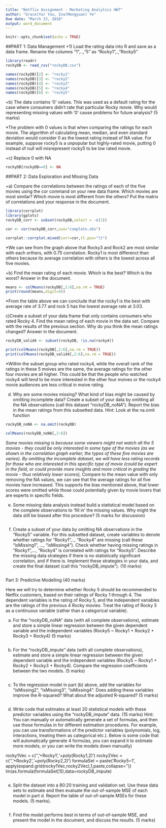 ```yaml
---
title: "Netflix Assignment - Marketing Analytics HW7"
author: "Grace(Ya) You, Ina(Mengyuan) Ye"
Due date: "March 23, 2018"
output: word_document
---
```


```r
knitr::opts_chunk$set(echo = TRUE)
```


##PART 1: Data Management
+1)  Load the rating data into R and save as a data frame. Rename the columns "1",..,"5" as "Rocky1",.,"Rocky5"

```r


library(readr)
rockyDB <- read_csv("rockyDB.csv")

names(rockyDB)[2] <- "rocky1"
names(rockyDB)[3] <- "rocky2"
names(rockyDB)[4] <- "rocky3"
names(rockyDB)[5] <- "rocky4"
names(rockyDB)[6] <- "rocky5"

```


+b) The data contains ‘0’ values. This was used as a default rating for the case where consumers didn’t rate that particular Rocky movie. Why would representing missing values with ‘0’ cause problems for future analysis? (5 marks)

*The problem with 0 values is that when comparing the ratings for each movie. The algorithm of calculating mean, median, and even standard deviation would consider 0 as the lowest rating instead of NA value. For example, suppose rocky5 is a unpopular but highly-rated movie, putting 0 instead of null will misrepresent rocky5 to be low rated movie. 

+c) Replace 0 with NA
```r
rockyDB[rockyDB==0] <- NA
```


##PART 2: Data Exploration and Missing Data

+a) Compare the correlations between the ratings of each of the five movies using the cor command on your new data frame. Which movies are most similar? Which movie is most different from the others? Put the matrix of correlations and your response in the document. 

```r
library(corrplot)
library(gplots)
rockyDB_corr <- subset(rockyDB,select = -c(1))

cor <- cor(rockyDB_corr,use="complete.obs")

corrplot::corrplot.mixed(corr=cor,tl.pos="lt")

```
*We can see from the graph above that Rocky3 and Rock2 are most similar with each orthers, with 0.75 correlation. Rocky1 is most differenct than others because its average correlation with others is the lowest across all five movies. 

+b) Find the mean rating of each movie. Which is the best? Which is the worst? Answer in the document.
```r
means <- colMeans(rockyDB[,2:6],na.rm = TRUE)
print(round(means,digit=4))

```
*From the table above we can conclude that the rocky1 is the best with average rate of 3.77 and rock 5 has the lowest average rate at 3.03.


c)Create a subset of your data frame that only contains consumers who rated Rocky 4. Find the mean rating of each movie in the data set. Compare with the results of the previous section. Why do you think the mean ratings changed? Answer in the document.
```r

rockyDB_valid4 <- subset(rockyDB, !is.na(rocky4))

print(colMeans(rockyDB[,2:6],na.rm = TRUE))
print(colMeans(rockyDB_valid4[,2:6],na.rm = TRUE))


```
*Within the subset group who rated rocky4, while the overall rank of the ratings in these 5 moives are the same, the average ratings for the other four movies are all higher. This could be that the people who watched rocky4 will tend to be more interested in the other four moives or the rocky4 movie audiences are less critical in moive rating.

d) Why are some movies missing? What kind of bias might be caused by omitting incomplete data? Create a subset of your data by omitting all the NA observations (call this dataset “rockyDB_noNA”). Report the bias in the mean ratings from this subsetted data. Hint: Look at the na.omit function

```r


rockyDB_noNA <- na.omit(rockyDB)

colMeans(rockyDB_noNA[,2:6])

```
*Some movies missing is because some viewers might not watch all the 5 movies - they could be only interested in some type of the movies (as we shown in the correlation graph earlier, the types of these five movies are varies). By omitting the incomplete dataset, we will have less rating records for those who are interested in this specific type of movie (could be expert in the field, or could provide more insights and more critical in grading the movie - thus relatively lower scores),
*Compare to the mean value with only removing the NA values, we can see that the average ratings for all five movies have increased. This supports the bias mentioned above, that lower scores were omitted while those could potentially given by movie lovers that are experts in specific fields.


e) Some missing data analysis instead build a statistical model based on the complete observations to ‘fill in’ the missing values. Why might the data still be biased after this
procedure? (5 marks for discussion)

```r
```

f) Create a subset of your data by omitting NA observations in the “Rocky5” variable. For this subsetted dataset, create variables to denote whether ratings for “Rocky1”,.., “Rocky4” are missing (call these “isMissing1”, …, “isMissing4”). Check whether having missing ratings in “Rocky1”,…, “Rocky4” is correlated with ratings for “Rocky5”. Describe the missing data strategies if there is no statistically significant correlation, and if there is. Implement these strategies in your data, and create the final dataset (call this “rockyDB_impute”). (10 marks)

```r
```


Part 3: Predictive Modelling (40 marks)

Here we will try to determine whether Rocky 5 should be recommended to Netflix customers, based on their ratings of Rocky 1 through 4. The dependent variables is the rating of Rocky 5, and the independent variables are the ratings of the previous 4 Rocky movies. Treat the rating of Rocky 5 as a continuous variable (rather than a categorical variable). 

a) For the “rockyDB_noNA” data (with all complete observations), estimate and store a simple linear regression between the given dependent variable and the independent variables (Rocky5 ~ Rocky1 + Rocky2 + Rocky3 + Rocky4) (5 marks)
```r
```


b) For the “rockyDB_impute” data (with all complete observations), estimate and store a simple linear regression between the given dependent variable and the independent variables (Rocky5 ~ Rocky1 + Rocky2 + Rocky3 + Rocky4). Compare the regression coefficients between the two models. (5 marks)

```r
```

c) To the regression model in part (b) above, add the variables for “isMissing2”, “isMissing3”, “isMissing4”. Does adding these variables improve the R-squared? What about the adjusted R-squared? (5 marks)
```r
```


d) Write code that estimates at least 20 statistical models with these predictor variables using the “rockyDB_impute” data. (15 marks) Hint: You can manually or automatically
generate a set of formulas, and then use those formulas in for different estimation procedures. For example, you can use transformations of the predictor variables (polynomials, log, interactions, treating them as categorical etc.). Below is some code that will automatically generate 4 formulas, you can expand it to estimate more models, or you can write the models down manually)

rocky1Vec = c('','+Rocky1','+poly(Rocky1,2)')
rocky2Vec = c('','+Rocky2','+poly(Rocky2,2)')
formulaSet = paste('Rocky5~1',
apply(expand.grid(rocky1Vec,rocky2Vec),1,paste,collapse=''))
lm(as.formula(formulaSet[1]),data=rockyDB_impute)

```r

```


e) Split the dataset into a 80:20 training and validation set. Use these data sets to estimate and then evaluate the out-of-sample MSE of each model in part d. Report the table of out-of-sample MSEs for these models. (5 marks).
```r
```

f) Find the model performs best in terms of out-of-sample MSE, and present the model in the document, and discuss the results. (5 marks)
```r
```
